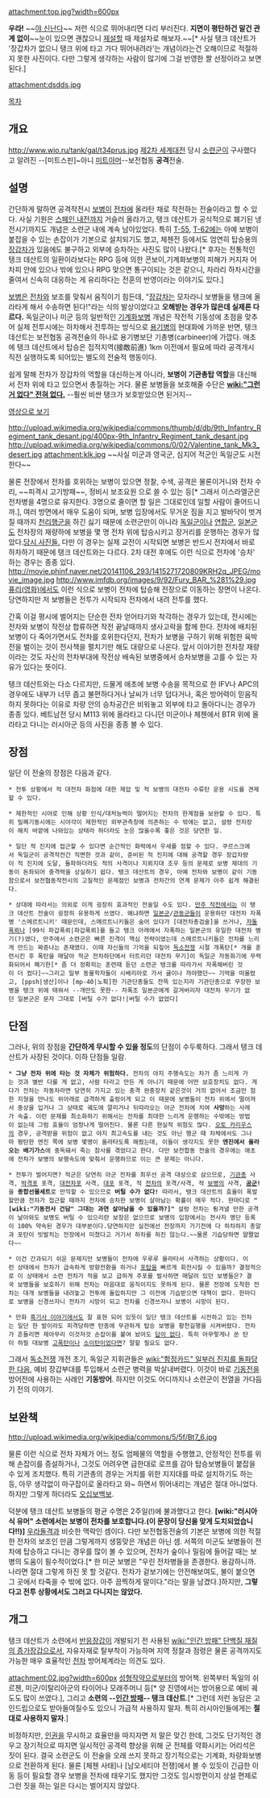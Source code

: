 attachment:top.jpg?width=600px

'''우라!''' ~~[[야 신난다]]~~
저런 식으로 뛰어내리면 다리 부러진다. '''지면이 평탄하건 말건 관계 없이'''~~눈이 있으면 괜찮으니 [[제설]]할 때 제설차로 해보자.~~[* 사실 탱크 데산트가 '장갑차가 없으니 탱크 위에 타고 가다 뛰어내려라'는 개념이라는건 오해이므로 적절하지 못한 사진이다. 다만 그렇게 생각하는 사람이 많기에 그걸 반영한 짤 선정이라고 보면 된다.]

attachment:dsdds.jpg


[[목차]]
== 개요 ==
http://www.wio.ru/tank/gal/t34prus.jpg
[[제2차 세계대전]] 당시 [[소련군]]이 구사했다고 알려진 --[미트스핀]~아니 [[고기방패|미트아머]]--보전협동 '''공격'''전술.

== 설명 ==
간단하게 말하면 공격작전시 [[보병]]이 [[전차]]에 올라탄 채로 작전하는 전술이라고 할 수 있다. 사실 기원은 [[스페인 내전]]까지 거슬러 올라가고, 탱크 데산트가 공식적으로 폐기된 냉전시기까지도 개념은 소련군 내에 계속 남아있었다. 특히 [[T-55]], [[T-62]]에는 아예 보병이 붙잡을 수 있는 손잡이가 기본으로 설치되기도 했고, 체첸전 등에서도 엄연히 탑승용의 [[장갑차]]가 있음에도 불구하고 외부에 승차하는 사진도 많이 나왔다.[* 후자는 전통적인 탱크 데산트의 일환이라보다는 RPG 등에 의한 콘보이,기계화보병의 피해가 커지자 어차피 안에 있으나 밖에 있으나 RPG 맞으면 통구이되는 것은 같으니, 차라리 하차시간을 줄여서 신속히 대응하는 게 유리하다는 전훈의 반영이라는 이야기도 있다.]

[[보병]]은 [[전차]]와 보조를 맞춰서 움직이기 힘든데, "[[장갑차]]는 모자라니 보병들을 탱크에 올라타게 해서 수송하면 된다!"라는 식의 발상이었다고 '''오해받는 경우가 많은데 실제론 다르다.''' 독일군이나 미군 등의 일반적인 [[기계화보병]] 개념은 작전적 기동성에 초점을 맞추어 실제 전투시에는 하차해서 전투하는 방식으로 [[용기병]]의 현대화에 가까운 반면, 탱크 데산트는 보전협동 공격전술의 하나로 용기병보단 기총병(carbineer)에 가깝다. 애초에 탱크 데산트에서 탑승은 접적지역(接敵前進) 1km 이전에서 필요에 따라 공격개시 직전 실행하도록 되어있는 별도의 전술적 행동이다.

쉽게 말해 전차가 장갑차의 역할을 대신하는게 아니라, '''보병이 기관총탑 역할'''을 대신해서 전차 위에 타고 있으면서 총질하는 거다. 물론 보병들을 보호해줄 수단은 '''[[wiki:"그런거 없다" 전혀 없다.]]''' --훨씬 비싼 탱크가 보호받았으면 된거지--

[http://tvple.com/128798 영상으로 보기]

http://upload.wikimedia.org/wikipedia/commons/thumb/d/db/9th_Infantry_Regiment_tank_desant.jpg/400px-9th_Infantry_Regiment_tank_desant.jpg
http://upload.wikimedia.org/wikipedia/commons/0/02/Valentine_tank_Mk3_desert.jpg
attachment:klk.jpg
~~사실 미군과 영국군, 심지어 적군인 독일군도 시전한다~~ 

물론 전장에서 전차를 호위하는 보병이 있으면 정찰, 수색, 공격은 물론이거니와 전차 수리, ~~피격시 고기방패~~, 정비시 보조요원 으로 쓸 수 있는 등[* 그래서 이스라엘군은 전차병을 4명으로 유지한다. 3명으로 줄이면 할 일은 그대로인데 일할 사람이 줄어드니까.], 여러 방면에서 매우 도움이 되며, 보병 입장에서도 무거운 짐을 지고 발바닥이 벗겨질 때까지 [[천리행군]]을 하긴 싫기 때문에 소련군만이 아니라 [[독일군]]이나 [[연합군]], [[일본군]]도 전차장의 재량하에 보병을 몇 명 전차 위에 탑승시키고 장거리를 운행하는 경우가 많았다.[http://m.blog.daum.net/_blog/_m/articleView.do?blogid=0I1Jj&articleno=2242543 당시 사진들.] 다만 이 경우는 실제 교전이 시작되면 보병은 반드시 전차에서 바로 하차하기 때문에 탱크 데산트와는 다르다. 2차 대전 후에도 이런 식으로 전차에 '승차' 하는 경우는 종종 있다. 
http://movie.phinf.naver.net/20141106_293/1415271720809KRH2q_JPEG/movie_image.jpg
http://www.imfdb.org/images/9/92/Fury_BAR_%281%29.jpg
[[퓨리(영화)]]에서도 이런 식으로 보병이 전차에 탑승해 전장으로 이동하는 장면이 나온다. 당연하지만 저 보병들은 전투가 시작되자 전차에서 내려 전투를 했다.

간혹 이걸 평시에 벌어지는 단순한 전차 얻어타기와 착각하는 경우가 있는데, 전시에는 전차와 보병이 작전상 합류하면 작전 끝날때까지 생사고락을 함께 한다. 전차에 배치된 보병이 다 죽어가면서도 전차를 호위한다던지, 전차가 보병을 구하기 위해 위험한 육박전을 벌이는 것이 전사책을 펼치기만 해도 대량으로 나온다. 앞서 이야기한 전차장 재량이라는 것도 자신의 전차부대에 작전상 배속된 보병중에서 승차보병을 고를 수 있는 자유가 있다는 뜻이다. 

탱크 데산트와는 다소 다르지만, 드물게 애초에 보병 수송을 목적으로 한 IFV나 APC의 경우에도 내부가 너무 좁고 불편하다거나 날씨가 너무 덥다거나, 혹은 방어력이 믿음직하지 못하다는 이유로 차량 안의 승차공간은 비워놓고 외부에 타고 돌아다니는 경우가 종종 있다. 베트남전 당시 M113 위에 올라타고 다니던 미군이나 체첸에서 BTR 위에 올라타고 다니는 러시아군 등의 사진을 종종 볼 수 있다.

== 장점 ==
일단 이 전술의 장점은 다음과 같다.

 * 전투 상황에서 적 대전차 화점에 대한 제압 및 적 보병의 대전차 수류탄 운용 시도를 견제할 수 있다. 

 * 제한적인 시야로 인해 상황 인식/대처능력이 떨어지는 전차의 한계점을 보완할 수 있다. 특히 밀폐기동시에는 시야각이 제한적인 외부관측창에 의존하는 수 밖에는 없고, 설령 전차장이 해치 바깥에 나와있는 상태라 하더라도 눈은 많을수록 좋은 것은 당연한 일.

 * 일단 적 진지에 접근할 수 있다면 순간적인 화력에서 우세를 점할 수 있다. 쿠르스크에서 독일군이 공격작전간 직면한 것과 같이, 준비된 적 진지에 대해 공격할 경우 장갑차량이 적 진지에 도달, 돌파하더라도 적의 사격이나 지뢰지대 조우 등의 문제로 보병 제대의 기동이 돈좌되어 충격력을 상실하기 쉽다. 탱크 데산트의 경우, 아예 전차와 보병이 같이 기동함으로서 보전협동작전시의 고질적인 문제점인 보병과 전차간의 연계 문제가 아주 쉽게 해결된다. 

 * 상대에 따라서는 의외로 이게 굉장히 효과적인 전술일 수도 있다. [[만주 작전]]에서는 이 탱크 데산트 전술이 굉장히 유용하게 쓰였다. 왜냐하면 [[일본군]]/[[관동군]]들이 운용하던 대전차 자폭병 '스메르트니키' 때문인데, 스메르트니키들은 숨어 있다가 [대전차총검술]을 쓰거나, [[자돌폭뢰]]나 [99식 파갑폭뢰|파갑폭뢰]를 들고 탱크 아래에서 자폭하는 일본군의 유일한 대전차 병기(?)였다, 만주에서 소련군은 빠른 진격이 핵심 전략이였는데 스메르트니키들은 전차를 느리게 만드는 짜증나는 존재였다. 이때 자신들의 기억을 되짚어 [[독소전쟁]] 시절 개폭탄[* 개를 훈련시킨 후 폭탄을 매달아 적군 전차하단에서 터트리던 대전차 무기]이 독일군 자동화기에 무력화되어서 폐기한[* 좀 더 정확히는 훈련때 듣던 소련군 탱크를 따라가서 자폭해버린 것이 더 컸다]~~그리고 일부 동물학자들이 시베리아로 가서 귤이나 까야했던~~ 기억을 떠올렸고, [ppsh|생산]이나 [mp-40|노획]한 기관단총들도 잔뜩 있는지라 기관단총으로 무장한 보병을 탱크 위에 태워서 --개만도 못한-- 자폭조 일본군에게 갈겨버리자 대전차 무기가 없던 일본군은 문자 그대로 [버틸 수가 없다!|버틸 수가 없었다]
== 단점 ==
그러나, 위의 장점을 '''간단하게 무시할 수 있을 정도'''의 단점이 수두룩하다. 그래서 탱크 데산트가 사장된 것이다. 이하 단점들 일람.

 * '''그냥 전차 위에 타는 것 자체가 위험하다.''' 전차의 야지 주행속도는 차가 좀 느리게 가는 것과 별반 다를 게 없고, 사람 타라고 만든 게 아니기 때문에 어떤 보호장치도 없다. 게다가 전차는 자동차라면 당연히 가지고 있는 충격 완충장치 같은것이 거의 없어서 조금만 험한 지형을 만나도 위아래로 급격하게 출렁이게 되고 이 때문에 보병들이 전차 위에서 떨어져서 중상을 입거나 그 상태로 궤도에 깔리거나 뒤따라오는 아군 전차에 치여 '''사망'''하는 사례가 속출. 이런 문제를 최소화하기 위해서는 전차를 최대한 느리게 운행하는 수밖에는 방법이 없는데 그럼 효율이 엄청나게 떨어진다. 물론 다른 현실적 위험도 많다. [[오토 카리우스]]의 경우, 공격받을 위험이 없고 야지 최고속도를 내는 것도 아닌 행군 때 차체에서도 그나마 평탄한 엔진 쪽에 보병 몇명이 올라타도록 해줬는데, 이들이 생각지도 못한 '''엔진에서 올라오는 배기가스'''에 중독돼서 죽는 참사를 겪었다고 한다. 다만 보전합동 전술의 경우에는 애초에 전차가 보병의 보행속도에 맞춰서 운행하므로 이는 큰 문제는 아니다.

 * 전투가 벌어지면? 적군은 당연히 아군 전차를 최우선 공격 대상으로 삼으므로, [[기관총]] 사격, [[박격포]] 포격, [[대전차포]] 사격, [[대포]] 포격, 적 [[전차]]의 포격/사격, 적 [[보병]]의 사격, '''[[공군]]!'''을 '''종합선물세트'''로 만끽할 수 있으므로 '''버틸 수가 없다!''' 따라서, 탱크 데산트의 효율이 폭발할만큼 전차가 접근할 때까지 전차에 승차한 보병이 살아남는 확률이 매우 적다. 한마디로 '''"[wiki:"기동전사 건담" 그대는 과연 살아남을 수 있을까?]"''' 설렁 전차는 튕겨낼 만한 공격이 날아와도 보병도 버틸 수 있으리란 보장은 없으므로 보병의 입장에서는 전사자 명단 등록이 100% 약속된 경우가 대부분이다.당연하지만 실전에선 전장까지 가기전에 다 하차하지 총알과 포탄이 빗발치는 전장에서 미쳤다고 거기서 하차를 하진 않는다.~~물론 기습당하면 얄짤없다~~

 * 이건 간과되기 쉬운 문제지만 보병들이 전차에 우루루 올라타서 사격하는 상황이다. 이런 상태에서 전차가 급속하게 방향전환을 하거나 [[포탑]]을 빠르게 회전시킬 수 있을까? 결정적으로 이 상태에서 소련 전차가 적을 보고 급하게 주포를 발사하면 매달려 있던 보병들은? 결국 보병들을 보호하기 위해 전차는 마음대로 움직이지도 못하게 된다. 물론 전장에 도착한 전차는 대개 보병들을 내려놓고 전투에 돌입하지만 그 이전에 기습받으면 대책이 없다. 한마디로 보병을 신경쓰자니 전차가 시망이 되고 전차를 신경쓰자니 보병이 시망이 된다.

 * 만화 [[흑기사 이야기]]에서도 잘 표현 되어 있듯이 일단 탱크 데산트를 시전하고 있는 전차는 일단 한 발이라도 피격당하면 탄종에 무관하게 탑승 보병을 황천길행을 시켜버렸다. 전차가 흔들리면 제아무리 이것저것 손잡이를 붙여 놨어도 [[답이 없다]]. 특히 아무렇게나 쏜 탄이 하필 대보병 [[고폭탄]]이나 [[소이탄]]이었다면? 말할 필요도 없다.

그래서 [[독소전쟁]] 개전 초기, 독일군 지휘관들은 [[wiki:"함정카드" 일부러 진지를 돌파당한 다음]], 예비 장갑부대를 투입해서 소련군 병력을 박살내버렸다. 이것이 바로 [[기동전]]을 방어전에 사용하는 사례인 '''기동방어'''. 하지만 이것도 어디까지나 소련군이 전열을 가다듬기 전의 이야기.

== 보완책 ==
http://upload.wikimedia.org/wikipedia/commons/5/5f/Bt7_6.jpg

물론 이런 식으로 전차 자체가 어느 정도 엄페물의 역할을 수행했고, 안정적인 전투를 위해 손잡이를 증설하거나, 그것도 어려우면 급한대로 로프를 감아 탑승보병들이 붙잡을 수 있게 조치했다. 특히 기관총의 경우는 거치를 위한 지지대를 따로 설치하기도 하는 등, 아무 생각없이 마구잡이로 올라타고 와~ 하면서 뛰어내리는 개념은 절대 아니었다. 하지만 그렇게 하더라도 [[오십보백보]].

덕분에 탱크 데산트 보병들의 평균 수명은 2주일(!)에 불과했다고 한다. '''[wiki:"러시아식 유머" 소련에서는 보병이 전차를 보호합니다.(이 문장이 당신을 맞게 도치되었습니다!!)]''' [[우라돌격]]과 비슷한 맥락인 셈이다. 다만 보전협동전술의 기본은 보병에 의한 적절한 전차의 보조인 만큼 그렇게까지 생뚱맞은 개념은 아닌 셈. 서쪽의 미군도 보병들이 전차에 탑승하고 다니는 경우를 많이 볼 수 있으며, 전차가 숲이나 밀림에 들어갈 때는 보병의 도움이 필수적이었다.[* 한 미군 보병은 "우린 전차병들을 존경한다. 용감하니까. 나라면 절대 그렇게 하진 못 할 것같다. 전차가 겉보기에는 안전해보여도, 불이 붙으면 그 곳에서 타죽을 수 밖에 없다. 아주 끔찍하게 말이다."라는 말을 남겼다.]하지만, '''그렇다고 전투 상황에서도 그러고 다니지는 않았다.'''

== 개그 ==
탱크 데산트가 소련에서 [[반응장갑]]이 개발되기 전 사용된 [[wiki:"인간 방패" 단백질 재질의 증가장갑]]으로서, 자유자재로 탈부착이 가능하며 지역 정찰과 점령은 물론 공격까지도 가능한 매우 효율적인 [[전차]] 방어체계라는 의견도 있다.

attachment:02.jpg?width=600px
[[성형작약]]으로부터의 방어책. 왼쪽부터 독일의 쉬르첸, 미군/이탈리아군의 타이어나 모래주머니 등[* 양 진영에서는 방어용으로 예비 궤도도 많이 쓰였다.], 그리고 '''소련의 --[[인간 방패]]-- 탱크 데산트'''.[* 그런데 저런 농담은 고인드립으로도 받아들여질수도 있으니 가급적 사용하지 말자. 특히 러시아인들에게는 '''절대로 사용하지 말자'''.]

비정하지만, [[인권]]을 무시하고 효율만을 따지자면 저 말은 맞긴 한데, 그것도 단기적인 경우고 장기적으로 따지면 일시적인 공격력 향상을 위해 군 전체를 약화시키는 어리석은 짓이 된다. 결국 소련군도 이 전술을 오래 쓰지 못하고 장기적으로는 기계화, 차량화보병으로 전환하게 된다. 물론 [체첸 사태]나 [남오세티야 전쟁]에서 볼 수 있듯이 긴급한 이동 등이 필요할 경우 보병을 전차에 태우기도 했지만 그것도 임시방편이지 상설 편제로 그런 짓을 하는 일은 다시는 벌어지지 않았다. 
